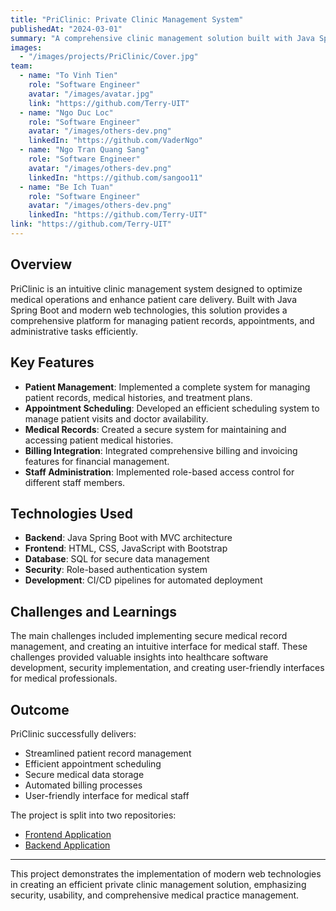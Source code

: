 ```yaml
---
title: "PriClinic: Private Clinic Management System"
publishedAt: "2024-03-01"
summary: "A comprehensive clinic management solution built with Java Spring Boot, streamlining medical operations and enhancing patient care through efficient digital workflows."
images:
  - "/images/projects/PriClinic/Cover.jpg"
team:
  - name: "To Vinh Tien"
    role: "Software Engineer"
    avatar: "/images/avatar.jpg"
    link: "https://github.com/Terry-UIT"
  - name: "Ngo Duc Loc"
    role: "Software Engineer"
    avatar: "/images/others-dev.png"
    linkedIn: "https://github.com/VaderNgo"
  - name: "Ngo Tran Quang Sang"
    role: "Software Engineer"
    avatar: "/images/others-dev.png"
    linkedIn: "https://github.com/sangoo11"
  - name: "Be Ich Tuan"
    role: "Software Engineer"
    avatar: "/images/others-dev.png"
    linkedIn: "https://github.com/Terry-UIT"
link: "https://github.com/Terry-UIT"
---
```


## Overview

PriClinic is an intuitive clinic management system designed to optimize medical operations and enhance patient care delivery. Built with Java Spring Boot and modern web technologies, this solution provides a comprehensive platform for managing patient records, appointments, and administrative tasks efficiently.

## Key Features

- **Patient Management**: Implemented a complete system for managing patient records, medical histories, and treatment plans.
- **Appointment Scheduling**: Developed an efficient scheduling system to manage patient visits and doctor availability.
- **Medical Records**: Created a secure system for maintaining and accessing patient medical histories.
- **Billing Integration**: Integrated comprehensive billing and invoicing features for financial management.
- **Staff Administration**: Implemented role-based access control for different staff members.

## Technologies Used

- **Backend**: Java Spring Boot with MVC architecture
- **Frontend**: HTML, CSS, JavaScript with Bootstrap
- **Database**: SQL for secure data management
- **Security**: Role-based authentication system
- **Development**: CI/CD pipelines for automated deployment

## Challenges and Learnings

The main challenges included implementing secure medical record management, and creating an intuitive interface for medical staff. These challenges provided valuable insights into healthcare software development, security implementation, and creating user-friendly interfaces for medical professionals.

## Outcome

PriClinic successfully delivers:

- Streamlined patient record management
- Efficient appointment scheduling
- Secure medical data storage
- Automated billing processes
- User-friendly interface for medical staff

The project is split into two repositories:
- [Frontend Application](https://github.com/Terry-UIT/SE330.O21-Java-PriClinicCA/)
- [Backend Application](https://github.com/Terry-UIT/SE330.O21-Java-PriClinicBA/)

---

This project demonstrates the implementation of modern web technologies in creating an efficient private clinic management solution, emphasizing security, usability, and comprehensive medical practice management. 